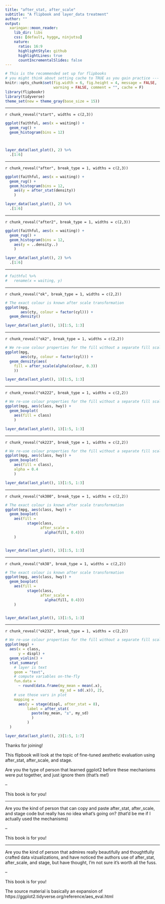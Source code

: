 ```yaml
---
title: "after_stat, after_scale"
subtitle: "A flipbook and layer_data treatment"
author: ""
output:
  xaringan::moon_reader:
    lib_dir: libs
    css: [default, hygge, ninjutsu]
    nature:
      ratio: 16:9
      highlightStyle: github
      highlightLines: true
      countIncrementalSlides: false
---
```



```r
# This is the recommended set up for flipbooks
# you might think about setting cache to TRUE as you gain practice --- building flipbooks from scratch can be time consuming
knitr::opts_chunk$set(fig.width = 6, fig.height = 4, message = FALSE, 
                      warning = FALSE, comment = "", cache = F)
library(flipbookr)
library(tidyverse)
theme_set(new = theme_gray(base_size = 15))
```







---

`r chunk_reveal("start", widths = c(2,3))`

```r
ggplot(faithful, aes(x = waiting)) +
  geom_rug() + 
  geom_histogram(bins = 12)



layer_data(last_plot(), 2) %>% 
  .[1:6] 
```


---


`r chunk_reveal("after", break_type = 1, widths = c(2,3))`


```r
ggplot(faithful, aes(x = waiting)) +
  geom_rug() + 
  geom_histogram(bins = 12, 
    aes(y = after_stat(density))
    )

layer_data(last_plot(), 2) %>% 
  .[1:6] 
```


---


`r chunk_reveal("after2", break_type = 1, widths = c(2,3))`


```r
ggplot(faithful, aes(x = waiting)) +
  geom_rug() + 
  geom_histogram(bins = 12, 
    aes(y = ..density..)
    )

layer_data(last_plot(), 2) %>% 
  .[1:6] 
```


---



```r
# faithful %>% 
#   rename(x = waiting, y) 
```


---

`r chunk_reveal("ok", break_type = 1, widths = c(2,2))`


```r
# The exact colour is known after scale transformation
ggplot(mpg, 
       aes(cty, colour = factor(cyl))) +
  geom_density()

layer_data(last_plot(), 1)[1:5, 1:3]

```

---

`r chunk_reveal("ok2", break_type = 1, widths = c(2,2))`


```r
# We re-use colour properties for the fill without a separate fill scale
ggplot(mpg, 
       aes(cty, colour = factor(cyl))) +
  geom_density(aes(
    fill = after_scale(alpha(colour, 0.3))
    ))

layer_data(last_plot(), 1)[1:5, 1:3]
```

---

`r chunk_reveal("ok222", break_type = 1, widths = c(2,2))`


```r
# We re-use colour properties for the fill without a separate fill scale
ggplot(mpg, aes(class, hwy)) +
  geom_boxplot(
    aes(fill = class)
    )

layer_data(last_plot(), 1)[1:5, 1:3]
```


---

`r chunk_reveal("ok223", break_type = 1, widths = c(2,2))`


```r
# We re-use colour properties for the fill without a separate fill scale
ggplot(mpg, aes(class, hwy)) +
  geom_boxplot(
    aes(fill = class),
    alpha = 0.4
    )

layer_data(last_plot(), 1)[1:5, 1:3]
```

---

`r chunk_reveal("ok300", break_type = 1, widths = c(2,2))`


```r
# The exact colour is known after scale transformation
ggplot(mpg, aes(class, hwy)) +
  geom_boxplot(
    aes(fill = 
          stage(class,
                after_scale = 
                  alpha(fill, 0.4)))
    )


layer_data(last_plot(), 1)[1:5, 1:3]

```


---

`r chunk_reveal("ok38", break_type = 1, widths = c(2,2))`


```r
# The exact colour is known after scale transformation
ggplot(mpg, aes(class, hwy)) +
  geom_boxplot(
    aes(fill = 
          stage(class,
                after_scale = 
                  alpha(fill, 0.4)))
    )


layer_data(last_plot(), 1)[1:5, 1:3]

```



---

`r chunk_reveal("ok232", break_type = 1, widths = c(2,2))`


```r
# We re-use colour properties for the fill without a separate fill scale
ggplot(mpg) +
  aes(x = class, 
      y = displ) +
  geom_violin() + 
  stat_summary(
    # layer is text
    geom = "text", 
    # compute variables on-the-fly  
    fun.data = 
      ~ round(data.frame(my_mean = mean(.x),
                         my_sd = sd(.x)), 2),
    # use those vars in plot
    mapping = 
      aes(y = stage(displ, after_stat = 8),
          label = after_stat(
            paste(my_mean, "±", my_sd)
            )
          )
  )

layer_data(last_plot(), 2)[1:5, 1:7]
```





Thanks for joining!  

This flipbook will look at the topic of fine-tuned aesthetic evaluation using after_stat, after_scale, and stage.  

Are you the type of person that learned ggplot2 before these mechanisms were put together, and just ignore them (that's me!) 

--

This book is for you!

---

Are you the kind of person that can copy and paste after_stat, after_scale, and stage code but really has no idea what's going on? (that'd be me if I actually used the mechanisms)

--

This book is for you!

---

Are you the kind of person that admires really beautifully and thoughtfully crafted data vizualizations, and have noticed the authors use of after_stat, after_scale, and stage, but have thought, I'm not sure it's worth all the fuss.

--

This book is for you!





The source material is basically an expansion of https://ggplot2.tidyverse.org/reference/aes_eval.html


